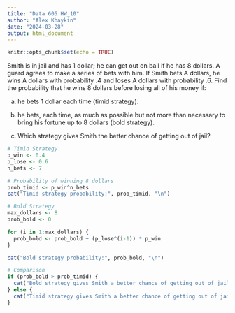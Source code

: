 ---
title: "Data 605 HW_10"
author: "Alex Khaykin"
date: "2024-03-28"
output: html_document
---

```{r setup, include=FALSE}
knitr::opts_chunk$set(echo = TRUE)
```

Smith is in jail and has 1 dollar; he can get out on bail if he has 8 dollars. 
A guard agrees to make a series of bets with him. If Smith bets A dollars, 
he wins A dollars with probability .4 and loses A dollars with probability .6. 
Find the probability that he wins 8 dollars before losing all of his money if:

(a) he bets 1 dollar each time (timid strategy). 

(b) he bets, each time, as much as possible but not more than necessary to 
bring his fortune up to 8 dollars (bold strategy). 

(c) Which strategy gives Smith the better chance of getting out of jail? 


```{r}
# Timid Strategy
p_win <- 0.4
p_lose <- 0.6
n_bets <- 7

# Probability of winning 8 dollars
prob_timid <- p_win^n_bets
cat("Timid strategy probability:", prob_timid, "\n")

# Bold Strategy
max_dollars <- 8
prob_bold <- 0

for (i in 1:max_dollars) {
  prob_bold <- prob_bold + (p_lose^(i-1)) * p_win
}

cat("Bold strategy probability:", prob_bold, "\n")

# Comparison
if (prob_bold > prob_timid) {
  cat("Bold strategy gives Smith a better chance of getting out of jail.\n")
} else {
  cat("Timid strategy gives Smith a better chance of getting out of jail.\n")
}
```

